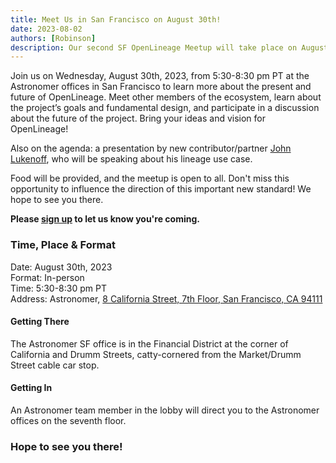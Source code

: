 ```yaml
---
title: Meet Us in San Francisco on August 30th!
date: 2023-08-02
authors: [Robinson]
description: Our second SF OpenLineage Meetup will take place on August 30th.
---
```


Join us on Wednesday, August 30th, 2023, from 5:30-8:30 pm PT at the Astronomer offices 
in San Francisco to learn more about the present and future of OpenLineage. Meet 
other members of the ecosystem, learn about the project’s goals and fundamental 
design, and participate in a discussion about the future of the project. Bring 
your ideas and vision for OpenLineage!

Also on the agenda: a presentation by new contributor/partner [John Lukenoff](https://github.com/jlukenoff), 
who will be speaking about his lineage use case.

<!--truncate-->

Food will be provided, and the meetup is open to all. Don't miss this opportunity 
to influence the direction of this important new standard! We hope to see you 
there. 

**Please [sign up](https://www.meetup.com/meetup-group-bnfqymxe/events/295195280/?utm_medium=referral&utm_campaign=share-btn_savedevents_share_modal&utm_source=link)
to let us know you're coming.**

### Time, Place & Format

Date: August 30th, 2023  
Format: In-person  
Time: 5:30-8:30 pm PT  
Address: Astronomer, [8 California Street, 7th Floor, San Francisco, CA 94111](https://goo.gl/maps/7UxfePDNPkneyc8v5?coh=178571&entry=tt)

#### Getting There
The Astronomer SF office is in the Financial District at the corner of California
and Drumm Streets, catty-cornered from the Market/Drumm Street cable car stop.

#### Getting In 
An Astronomer team member in the lobby will direct you to the Astronomer offices 
on the seventh floor.

### Hope to see you there!